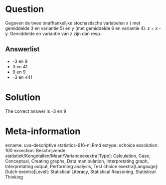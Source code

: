 Question
========

Gegeven de twee onafhankelijke stochastische variabelen x ( met gemiddelde 3 en variantie 5) en y (met gemiddelde 6 en variantie 4). z = x - y. Gemiddelde en variantie van z zijn dan resp. 

Answerlist
----------
* -3 en 9
* 3 en 41
* 9 en 9
* -3 en &#8730;41

Solution
========

The correct answer is  -3 en 9 

Meta-information
================
exname: uva-descriptive statistics-616-nl.Rmd 
extype: schoice 
exsolution: 100 
exsection: Beschrijvende statistiek/Kengetallen/Mean/Varianceexextra[Type]: Calculation, Case, Conceptual, Creating graphs, Data manipulation, Interpretating graph, Interpretating output, Performing analysis, Test choice 
exextra[Langauge]: Dutch 
exextra[Level]: Statistical Literacy, Statistical Reasoning, Statistical Thinking 
